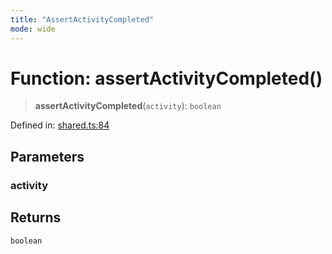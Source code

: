 ```yaml
---
title: "AssertActivityCompleted"
mode: wide
---
```

  
# Function: assertActivityCompleted()

> **assertActivityCompleted**(`activity`): `boolean`

Defined in: [shared.ts:84](https://github.com/tkhq/sdk/blob/main/packages/http/src/shared.ts#L84)

## Parameters

### activity

## Returns

`boolean`
